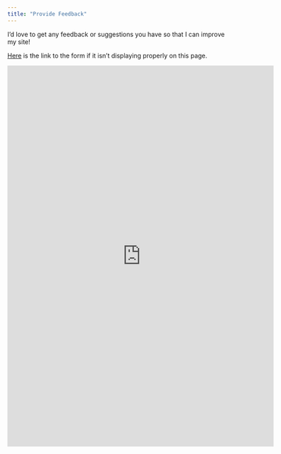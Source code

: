 ```yaml
---
title: "Provide Feedback"
---
```


I'd love to get any feedback or suggestions you have so that I can improve my site!

<a href="https://docs.google.com/forms/d/e/1FAIpQLSdJ7W9P6_n2p4v3en-uwYhnTSbAeTpyfELqBUgHsP6Dybx-yw/viewform?usp=sf_link" target="_blank">Here</a> is the link to the form if it isn't displaying properly on this page.

<iframe src="https://docs.google.com/forms/d/e/1FAIpQLSdJ7W9P6_n2p4v3en-uwYhnTSbAeTpyfELqBUgHsP6Dybx-yw/viewform?embedded=true" width="600" height="858" frameborder="0" marginheight="0" marginwidth="0">Loading…</iframe>